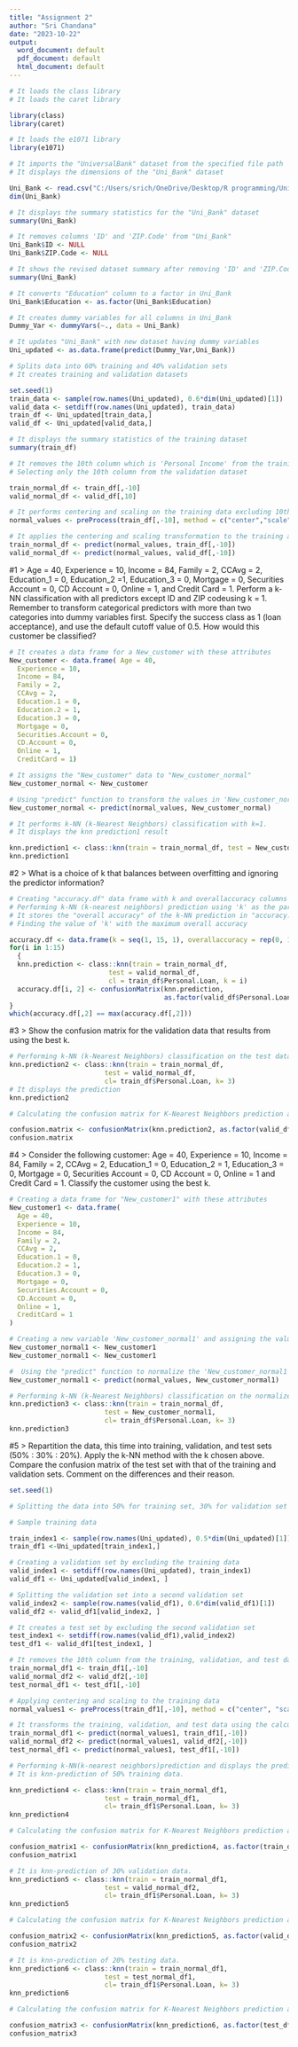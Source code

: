 ---
title: "Assignment 2"
author: "Sri Chandana"
date: "2023-10-22"
output:
  word_document: default
  pdf_document: default
  html_document: default
---
```{r}
# It loads the class library
# It loads the caret library

library(class)
library(caret)
```

```{r}
# It loads the e1071 library
library(e1071)
```

```{r}
# It imports the "UniversalBank" dataset from the specified file path
# It displays the dimensions of the "Uni_Bank" dataset

Uni_Bank <- read.csv("C:/Users/srich/OneDrive/Desktop/R programming/UniversalBank.csv")
dim(Uni_Bank)
```

```{r}
# It displays the summary statistics for the "Uni_Bank" dataset
summary(Uni_Bank)
```

```{r}
# It removes columns 'ID' and 'ZIP.Code' from "Uni_Bank"
Uni_Bank$ID <- NULL
Uni_Bank$ZIP.Code <- NULL
```

```{r}
# It shows the revised dataset summary after removing 'ID' and 'ZIP.Code' columns
summary(Uni_Bank)
```

```{r}
# It converts "Education" column to a factor in Uni_Bank
Uni_Bank$Education <- as.factor(Uni_Bank$Education)

# It creates dummy variables for all columns in Uni_Bank
Dummy_Var <- dummyVars(~., data = Uni_Bank)

# It updates "Uni_Bank" with new dataset having dummy variables
Uni_updated <- as.data.frame(predict(Dummy_Var,Uni_Bank))
```

```{r}
# Splits data into 60% training and 40% validation sets
# It creates training and validation datasets

set.seed(1)
train_data <- sample(row.names(Uni_updated), 0.6*dim(Uni_updated)[1])
valid_data <- setdiff(row.names(Uni_updated), train_data)
train_df <- Uni_updated[train_data,]
valid_df <- Uni_updated[valid_data,]

# It displays the summary statistics of the training dataset
summary(train_df)
```

```{r}
# It removes the 10th column which is 'Personal Income' from the training dataset
# Selecting only the 10th column from the validation dataset

train_normal_df <- train_df[,-10]
valid_normal_df <- valid_df[,10]

# It performs centering and scaling on the training data excluding 10th column
normal_values <- preProcess(train_df[,-10], method = c("center","scale"))

# It applies the centering and scaling transformation to the training and validation datasets
train_normal_df <- predict(normal_values, train_df[,-10])
valid_normal_df <- predict(normal_values, valid_df[,-10])
```

#1 > Age = 40, Experience = 10, Income = 84, Family = 2, CCAvg = 2, Education_1 = 0, Education_2 =1, Education_3 = 0, Mortgage = 0, Securities Account = 0, CD Account = 0, Online = 1, and Credit Card = 1. Perform a k-NN classification with all predictors except ID and ZIP codeusing k = 1. Remember to transform categorical predictors with more than two categories into dummy variables first. Specify the success class as 1 (loan acceptance), and use the default cutoff value of 0.5. How would this customer be classified?

```{r}
# It creates a data frame for a New_customer with these attributes
New_customer <- data.frame( Age = 40,
  Experience = 10,
  Income = 84,
  Family = 2,
  CCAvg = 2,
  Education.1 = 0,
  Education.2 = 1,
  Education.3 = 0,
  Mortgage = 0,
  Securities.Account = 0,
  CD.Account = 0,
  Online = 1,
  CreditCard = 1)

# It assigns the "New_customer" data to "New_customer_normal"
New_customer_normal <- New_customer

# Using "predict" function to transform the values in 'New_customer_normal' based on 'normal_values'
New_customer_normal <- predict(normal_values, New_customer_normal)
```

```{r}
# It performs k-NN (k-Nearest Neighbors) classification with k=1.
# It displays the knn prediction1 result

knn.prediction1 <- class::knn(train = train_normal_df, test = New_customer_normal, cl = train_df$Personal.Loan, k = 1)
knn.prediction1
```

#2 > What is a choice of k that balances between overfitting and ignoring the predictor information?

```{r}
# Creating "accuracy.df" data frame with k and overallaccuracy columns 
# Performing k-NN (k-nearest neighbors) prediction using 'k' as the parameter.
# It stores the "overall accuracy" of the k-NN prediction in "accuracy.df".
# Finding the value of 'k' with the maximum overall accuracy

accuracy.df <- data.frame(k = seq(1, 15, 1), overallaccuracy = rep(0, 15))
for(i in 1:15) 
  {
  knn.prediction <- class::knn(train = train_normal_df, 
                         test = valid_normal_df, 
                         cl = train_df$Personal.Loan, k = i)
  accuracy.df[i, 2] <- confusionMatrix(knn.prediction, 
                                       as.factor(valid_df$Personal.Loan),positive = "1")$overall[1]
}
which(accuracy.df[,2] == max(accuracy.df[,2]))
```

#3 > Show the confusion matrix for the validation data that results from using the best k.

```{r}
# Performing k-NN (k-Nearest Neighbors) classification on the test data
knn.prediction2 <- class::knn(train = train_normal_df,
                        test = valid_normal_df,
                        cl= train_df$Personal.Loan, k= 3)
# It displays the prediction
knn.prediction2
```

```{r}
# Calculating the confusion matrix for K-Nearest Neighbors prediction and then viewing the confusion matrix

confusion.matrix <- confusionMatrix(knn.prediction2, as.factor(valid_df$Personal.Loan), positive = "1")
confusion.matrix
```

#4 > Consider the following customer: Age = 40, Experience = 10, Income = 84, Family = 2, CCAvg = 2, Education_1 = 0, Education_2 = 1, Education_3 = 0, Mortgage = 0, Securities Account = 0, CD Account = 0, Online = 1 and Credit Card = 1. Classify the customer using the best k.

```{r}
# Creating a data frame for "New_customer1" with these attributes
New_customer1 <- data.frame(
  Age = 40,
  Experience = 10,
  Income = 84,
  Family = 2,
  CCAvg = 2,
  Education.1 = 0,
  Education.2 = 1,
  Education.3 = 0,
  Mortgage = 0,
  Securities.Account = 0,
  CD.Account = 0,
  Online = 1,
  CreditCard = 1
)

# Creating a new variable 'New_customer_normal1' and assigning the values of 'New_customer1' to it.
New_customer_normal1 <- New_customer1
New_customer_normal1 <- New_customer1

#  Using the "predict" function to normalize the 'New_customer_normal1' data using normal_values.
New_customer_normal1 <- predict(normal_values, New_customer_normal1)

# Performing k-NN (k-Nearest Neighbors) classification on the normalized test data.
knn.prediction3 <- class::knn(train = train_normal_df,
                        test = New_customer_normal1,
                        cl= train_df$Personal.Loan, k= 3)
knn.prediction3

```

#5 > Repartition the data, this time into training, validation, and test sets (50% : 30% : 20%). Apply the k-NN method with the k chosen above. Compare the confusion matrix of the test set with that of the training and validation sets. Comment on the differences and their reason.

```{r}

set.seed(1) 

# Splitting the data into 50% for training set, 30% for validation set and 20% for testing set.

# Sample training data

train_index1 <- sample(row.names(Uni_updated), 0.5*dim(Uni_updated)[1])
train_df1 <-Uni_updated[train_index1,]

# Creating a validation set by excluding the training data
valid_index1 <- setdiff(row.names(Uni_updated), train_index1)
valid_df1 <- Uni_updated[valid_index1, ]

# Splitting the validation set into a second validation set
valid_index2 <- sample(row.names(valid_df1), 0.6*dim(valid_df1)[1])
valid_df2 <- valid_df1[valid_index2, ]

# It creates a test set by excluding the second validation set
test_index1 <- setdiff(row.names(valid_df1),valid_index2)
test_df1 <- valid_df1[test_index1, ]
```

```{r}
# It removes the 10th column from the training, validation, and test data sets
train_normal_df1 <- train_df1[,-10]
valid_normal_df2 <- valid_df2[,-10]
test_normal_df1 <- test_df1[,-10]

# Applying centering and scaling to the training data
normal_values1 <- preProcess(train_df1[,-10], method = c("center", "scale"))

# It transforms the training, validation, and test data using the calculated normalization values
train_normal_df1 <- predict(normal_values1, train_df1[,-10])
valid_normal_df2 <- predict(normal_values1, valid_df2[,-10])
test_normal_df1 <- predict(normal_values1, test_df1[,-10])
```

```{r}
# Performing k-NN(k-nearest neighbors)prediction and displays the prediction
# It is knn-prediction of 50% training data.

knn_prediction4 <- class::knn(train = train_normal_df1,
                        test = train_normal_df1,
                        cl= train_df1$Personal.Loan, k= 3)
knn_prediction4
```

```{r}
# Calculating the confusion matrix for K-Nearest Neighbors prediction and then viewing the confusion matrix

confusion_matrix1 <- confusionMatrix(knn_prediction4, as.factor(train_df1$Personal.Loan))
confusion_matrix1

```

```{r}
# It is knn-prediction of 30% validation data.
knn_prediction5 <- class::knn(train = train_normal_df1,
                        test = valid_normal_df2,
                        cl= train_df1$Personal.Loan, k= 3)
knn_prediction5
```

```{r}
# Calculating the confusion matrix for K-Nearest Neighbors prediction and then viewing the confusion matrix

confusion_matrix2 <- confusionMatrix(knn_prediction5, as.factor(valid_df2$Personal.Loan))
confusion_matrix2
```

```{r}
# It is knn-prediction of 20% testing data.
knn_prediction6 <- class::knn(train = train_normal_df1,
                        test = test_normal_df1,
                        cl= train_df1$Personal.Loan, k= 3)
knn_prediction6
```

```{r}
# Calculating the confusion matrix for K-Nearest Neighbors prediction and then viewing the confusion matrix

confusion_matrix3 <- confusionMatrix(knn_prediction6, as.factor(test_df1$Personal.Loan))
confusion_matrix3
```

